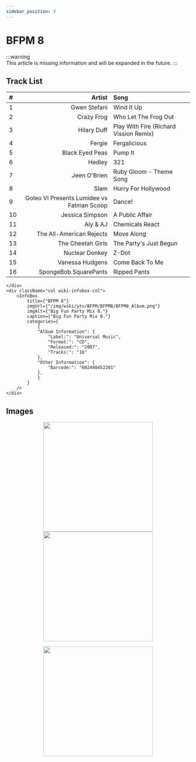 ```yaml
---
sidebar_position: 9
---
```



# BFPM 8

<div className="row wiki-parent">
    <div className="col wiki-content-col">

:::warning	
This article is missing information and will be expanded in the future. 
:::

## Track List  
| #  | Artist                                      | Song                                      |
|:---|------------------------------------------:|:------------------------------------------|
| 1  | Gwen Stefani                             | Wind It Up                               |
| 2  | Crazy Frog                              | Who Let The Frog Out                     |
| 3  | Hilary Duff                             | Play With Fire (Richard Vission Remix)   |
| 4  | Fergie                                  | Fergalicious                             |
| 5  | Black Eyed Peas                         | Pump It                                  |
| 6  | Hedley                                  | 321                                      |
| 7  | Jeen O'Brien                            | Ruby Gloom - Theme Song                  |
| 8  | Slam                                    | Hurry For Hollywood                      |
| 9  | Goleo VI Presents Lumidee vs Fatman Scoop | Dance!                                   |
| 10 | Jessica Simpson                         | A Public Affair                          |
| 11 | Aly & AJ                                | Chemicals React                          |
| 12 | The All-American Rejects                | Move Along                               |
| 13 | The Cheetah Girls                       | The Party's Just Begun                   |
| 14 | Nuclear Donkey                          | Z-Dot                                    |
| 15 | Vanessa Hudgens                         | Come Back To Me                          |
| 16 | SpongeBob SquarePants                   | Ripped Pants                             |

    </div>
    <div className="col wiki-infobox-col">
        <InfoBox 
            title={"BFPM 8"}
            imgUrl={"/img/wiki/ytv/BFPM/BFPM8/BFPM8_Album.png"}
            imgAlt={"Big Fun Party Mix 8."}
            caption={"Big Fun Party Mix 8."}
            categories={
                {
                "Album Information": {
                    "Label:": "Universal Music",
                    "Format:": "CD",
                    "Released:": "2007",
                    "Tracks:": "16"
                },
                "Other Information": {
                    "Barcode:": "602498452301"
                },
                }
            }
        />
    </div>
</div>

## Images
<p align="center">
  <a href="/img/wiki/ytv/BFPM/BFPM8/BFPM8_1.png" target="_blank">
    <img src="/img/wiki/ytv/BFPM/BFPM8/BFPM8_1.png" height="300px"></img>
  </a>
  <a href="/img/wiki/ytv/BFPM/BFPM8/BFPM8_2.png" target="_blank">
    <img src="/img/wiki/ytv/BFPM/BFPM8/BFPM8_2.png" height="300px"></img>
  </a>
</p>
<p align="center">
  <a href="/img/wiki/ytv/BFPM/BFPM8/BFPM8_3.png" target="_blank">
    <img src="/img/wiki/ytv/BFPM/BFPM8/BFPM8_3.png" height="300px"></img>
  </a>
</p>
